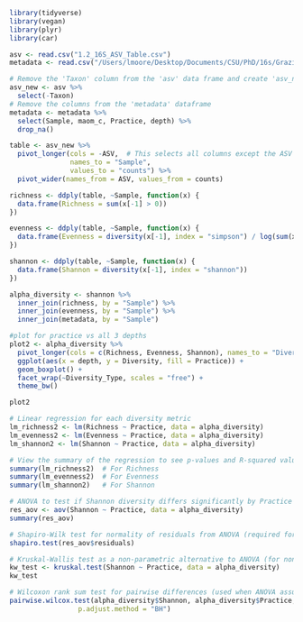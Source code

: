

```r
library(tidyverse)
library(vegan)
library(plyr)
library(car)

```

```r
asv <- read.csv("1.2_16S_ASV_Table.csv")
metadata <- read.csv("/Users/lmoore/Desktop/Documents/CSU/PhD/16s/Grazing_Microbiome/metadata.csv")


```

```r
# Remove the 'Taxon' column from the 'asv' data frame and create 'asv_new'
asv_new <- asv %>% 
  select(-Taxon)
# Remove the columns from the 'metadata' dataframe
metadata <- metadata %>% 
  select(Sample, maom_c, Practice, depth) %>% 
  drop_na()

```


```r
table <- asv_new %>%
  pivot_longer(cols = -ASV,  # This selects all columns except the ASV column
               names_to = "Sample", 
               values_to = "counts") %>% 
  pivot_wider(names_from = ASV, values_from = counts)


```

```r
richness <- ddply(table, ~Sample, function(x) {
  data.frame(Richness = sum(x[-1] > 0))
})

```


```r
evenness <- ddply(table, ~Sample, function(x) {
  data.frame(Evenness = diversity(x[-1], index = "simpson") / log(sum(x[-1] > 0)))
})

```



```r
shannon <- ddply(table, ~Sample, function(x) {
  data.frame(Shannon = diversity(x[-1], index = "shannon"))
})

```


```r
alpha_diversity <- shannon %>% 
  inner_join(richness, by = "Sample") %>% 
  inner_join(evenness, by = "Sample") %>% 
  inner_join(metadata, by = "Sample")

```





```r
#plot for practice vs all 3 depths
plot2 <- alpha_diversity %>%
  pivot_longer(cols = c(Richness, Evenness, Shannon), names_to = "Diversity_Type", values_to = "Diversity") %>%
  ggplot(aes(x = depth, y = Diversity, fill = Practice)) +
  geom_boxplot() +
  facet_wrap(~Diversity_Type, scales = "free") +
  theme_bw()

plot2

```




```r
# Linear regression for each diversity metric
lm_richness2 <- lm(Richness ~ Practice, data = alpha_diversity)
lm_evenness2 <- lm(Evenness ~ Practice, data = alpha_diversity)
lm_shannon2 <- lm(Shannon ~ Practice, data = alpha_diversity)

# View the summary of the regression to see p-values and R-squared values
summary(lm_richness2)  # For Richness
summary(lm_evenness2)  # For Evenness
summary(lm_shannon2)   # For Shannon

# ANOVA to test if Shannon diversity differs significantly by Practice
res_aov <- aov(Shannon ~ Practice, data = alpha_diversity)
summary(res_aov)

# Shapiro-Wilk test for normality of residuals from ANOVA (required for ANOVA validity)
shapiro.test(res_aov$residuals)

# Kruskal-Wallis test as a non-parametric alternative to ANOVA (for non-normal residuals)
kw_test <- kruskal.test(Shannon ~ Practice, data = alpha_diversity)
kw_test

# Wilcoxon rank sum test for pairwise differences (used when ANOVA assumptions are violated)
pairwise.wilcox.test(alpha_diversity$Shannon, alpha_diversity$Practice,
                 p.adjust.method = "BH")


```
